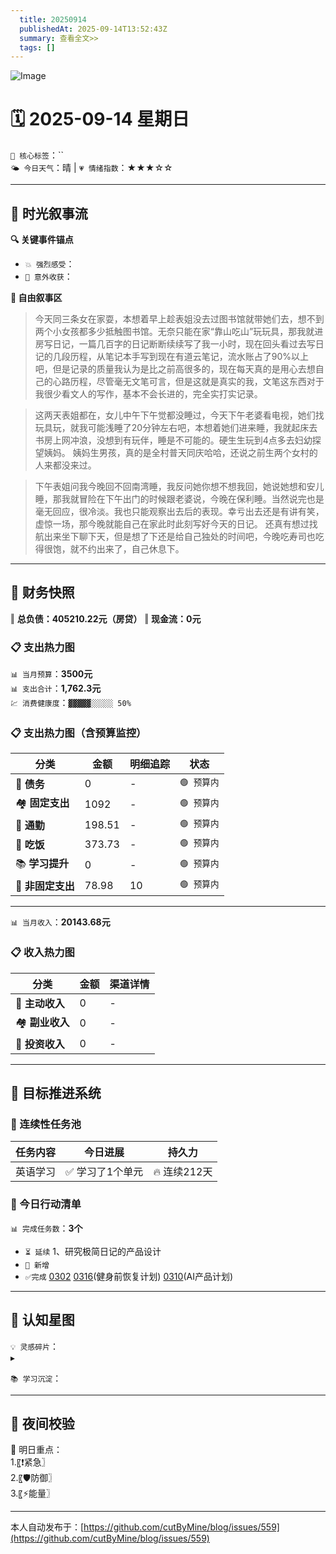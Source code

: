 ```yaml
---
  title: 20250914
  publishedAt: 2025-09-14T13:52:43Z
  summary: 查看全文>>
  tags: []
---
```


![Image](https://github.com/user-attachments/assets/dc534fd8-a3b2-4c9c-bf6d-4694f36546de)

# 🗓️ 2025-09-14 星期日  
`🔑 核心标签`：``  
`🌤️ 今日天气`：晴 | `💗 情绪指数`：★★★☆☆   

---


## 🌊 **时光叙事流**
**🔍 关键事件锚点**  
- `💥 强烈感受`：           
- `🎉 意外收获`：           

**📖 自由叙事区**  
> 今天同三条女在家耍，本想着早上趁表姐没去过图书馆就带她们去，想不到两个小女孩都多少抵触图书馆。无奈只能在家“靠山吃山”玩玩具，那我就进房写日记，一篇几百字的日记断断续续写了我一小时，现在回头看过去写日记的几段历程，从笔记本手写到现在有道云笔记，流水账占了90%以上吧，但是记录的质量我认为是比之前高很多的，现在每天真的是用心去想自己的心路历程，尽管毫无文笔可言，但是这就是真实的我，文笔这东西对于我很少看文人的写作，基本不会长进的，完全实打实记录。

> 这两天表姐都在，女儿中午下午觉都没睡过，今天下午老婆看电视，她们找玩具玩，就我可能浅睡了20分钟左右吧，本想着她们进来睡，我就起床去书房上网冲浪，没想到有玩伴，睡是不可能的。硬生生玩到4点多去妇幼探望姨妈。
> 姨妈生男孩，真的是全村普天同庆哈哈，还说之前生两个女村的人来都没来过。

> 下午表姐问我今晚回不回南湾睡，我反问她你想不想我回，她说她想和安儿睡，那我就冒险在下午出门的时候跟老婆说，今晚在保利睡。当然说完也是毫无回应，很冷淡。我也只能观察出去后的表现。幸亏出去还是有讲有笑，虚惊一场，那今晚就能自己在家此时此刻写好今天的日记。
> 还真有想过找航出来坐下聊下天，但是想了下还是给自己独处的时间吧，今晚吃寿司也吃得很饱，就不约出来了，自己休息下。


---

## 💸 **财务快照**
‖ **总负债：405210.22元（房贷）**
‖ **现金流：0元**

### 📋 支出热力图

`📊 当月预算`：**3500元**  
`📊 支出合计`：**1,762.3元**  
`💹 消费健康度`：`▓▓▓▓▓░░░░░ 50%`  
### 📋 支出热力图（含预算监控）
| 分类         | 金额    | 明细追踪                  | 状态           |
|--------------|---------|---------------------------|----------------|
| 🏦 **债务**    | 0   |  -  | `🟢 预算内`   |
| 🏘️ **固定支出** | 1092     |  -  | `🟢 预算内`     |
| 🚌 **通勤**     | 198.51   |  -  | `🟢 预算内`     |
| 🍜 **吃饭**     | 373.73  |  -  | `🟢 预算内`   |
| 📚 **学习提升** | 0      | -     | `🟢 预算内`     |
| 🎲 **非固定支出** | 78.98   |  10  | `🟢 预算内`  |
---

`📊 当月收入`：**20143.68元**  

### 📋 收入热力图
| 分类         | 金额    | 渠道详情             |
|--------------|---------|-------------------------|
| 🏦 **主动收入**  | 0                | -        |
| 🏘️ **副业收入**  | 0                | -        |
| 🚌 **投资收入**  | 0                | -        |



---

## 🎯 **目标推进系统**

### 🔄 连续性任务池
| 任务内容                | 今日进展          | 持久力     |
|-------------------------|-------------------|------------|
| 英语学习         | ✅ 学习了1个单元 | 🔥 连续212天  |




### 📌 今日行动清单

`📊 完成任务数`：**3个**  
- `⏳ 延续` 1、研究极简日记的产品设计             
- `🚩 新增`   
- `✅完成` [0302](note://WEB9685e40ae7a6464db1196641a1ffd0ee)   [0316](note://WEBc1fcc89ec3e741538b703e8017b38c9f)(健身前恢复计划)  [0310](note://WEBfc89f9187c014fbe9fab88e2d09b4bde)(AI产品计划)


---

## 🌌 **认知星图**
`💡 灵感碎片`：  
▸ 


`📚 学习沉淀`：  
>    

---

## 🌃 夜间校验

🚀 明日重点：  
1.〖❗紧急〗  
2.〖🛡️防御〗  
3.〖⚡能量〗

---
本人自动发布于：[https://github.com/cutByMine/blog/issues/559](https://github.com/cutByMine/blog/issues/559)

